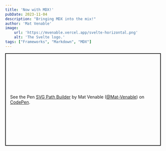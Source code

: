 ```yaml
---
title: 'Now with MDX!'
pubDate: 2023-11-04
description: "Bringing MDX into the mix!"
author: 'Mat Venable'
image:
    url: 'https://mvenable.vercel.app/svelte-horizontal.png'
    alt: 'The Svelte logo.'
tags: ["Frameworks", "Markdown", "MDX"]
---
```

<p class="codepen" data-height="800" data-theme-id="dark" data-default-tab="html,result" data-slug-hash="WNPGyRr" data-user="Mat-Venable" style="height: 300px; box-sizing: border-box; display: flex; align-items: center; justify-content: center; border: 2px solid; margin: 1em 0; padding: 1em;">
  <span>See the Pen <a href="https://codepen.io/Mat-Venable/pen/WNPGyRr">
  SVG Path Builder</a> by Mat Venable (<a href="https://codepen.io/Mat-Venable">@Mat-Venable</a>)
  on <a href="https://codepen.io">CodePen</a>.</span>
</p>
<script async src="https://cpwebassets.codepen.io/assets/embed/ei.js"></script>